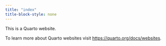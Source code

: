 ```yaml
---
title: "index"
title-block-style: none
---
```


This is a Quarto website.

To learn more about Quarto websites visit <https://quarto.org/docs/websites>.
